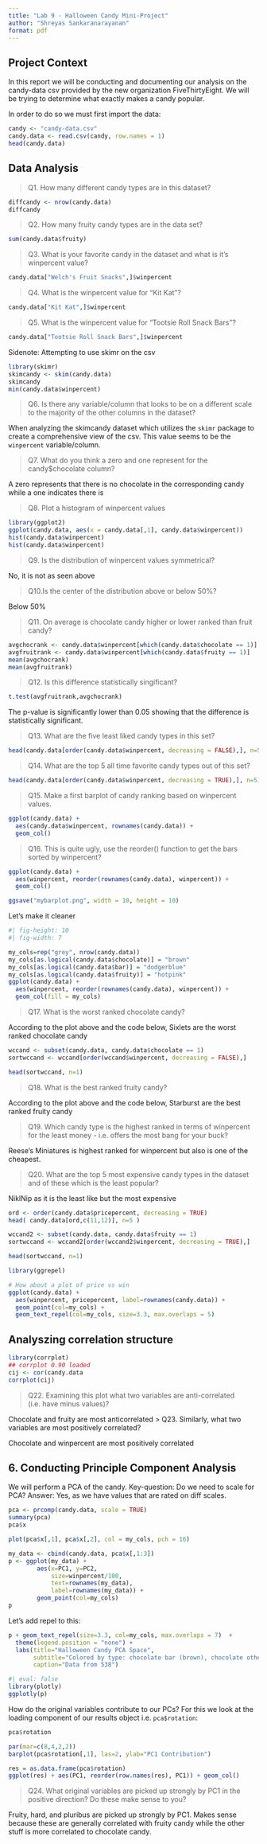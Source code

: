 ```yaml
---
title: "Lab 9 - Halloween Candy Mini-Project"
author: "Shreyas Sankaranarayanan"
format: pdf
---
```


## Project Context

In this report we will be conducting and documenting our analysis on the candy-data csv provided by the new organization FiveThirtyEight. We will be trying to determine what exactly makes a candy popular.

In order to do so we must first import the data:
```r
candy <- "candy-data.csv"
candy.data <- read.csv(candy, row.names = 1)
head(candy.data)
```

## Data Analysis
> Q1. How many different candy types are in this dataset?

```r
diffcandy <- nrow(candy.data)
diffcandy
```


> Q2. How many fruity candy types are in the data set?

```r
sum(candy.data$fruity)
```
> Q3. What is your favorite candy in the dataset and what is it’s winpercent value?

```r

candy.data["Welch's Fruit Snacks",]$winpercent
```

> Q4. What is the winpercent value for “Kit Kat”?

```r
candy.data["Kit Kat",]$winpercent
```

> Q5. What is the winpercent value for “Tootsie Roll Snack Bars”?

```r
candy.data["Tootsie Roll Snack Bars",]$winpercent
```
Sidenote: Attempting to use skimr on the csv

```r
library(skimr)
skimcandy <- skim(candy.data)
skimcandy
min(candy.data$winpercent)
```

> Q6. Is there any variable/column that looks to be on a different scale to the majority of the other columns in the dataset?

When analyzing the skimcandy dataset which utilizes the `skimr` package to create a comprehensive view of the csv. This value seems to be the `winpercent` variable/column.

>Q7. What do you think a zero and one represent for the candy$chocolate column?

A zero represents that there is no chocolate in the corresponding candy while a one indicates there is

>Q8. Plot a histogram of winpercent values

```r
library(ggplot2)
ggplot(candy.data, aes(x = candy.data[,1], candy.data$winpercent))
hist(candy.data$winpercent)
hist(candy.data$winpercent)
```

> Q9. Is the distribution of winpercent values symmetrical?

No, it is not as seen above

> Q10.Is the center of the distribution above or below 50%?

Below 50%

> Q11. On average is chocolate candy higher or lower ranked than fruit candy?

```r
avgchocrank <- candy.data$winpercent[which(candy.data$chocolate == 1)]
avgfruitrank <- candy.data$winpercent[which(candy.data$fruity == 1)]
mean(avgchocrank)
mean(avgfruitrank)
```


> Q12. Is this difference statistically singificant?

```r
t.test(avgfruitrank,avgchocrank)

```

The p-value is significantly lower than 0.05 showing that the difference is statistically significant.

> Q13. What are the five least liked candy types in this set?

```r
head(candy.data[order(candy.data$winpercent, decreasing = FALSE),], n=5)
```

> Q14. What are the top 5 all time favorite candy types out of this set?

```r
head(candy.data[order(candy.data$winpercent, decreasing = TRUE),], n=5)
```
> Q15. Make a first barplot of candy ranking based on winpercent values.

```r
ggplot(candy.data) + 
  aes(candy.data$winpercent, rownames(candy.data)) +
  geom_col()
```

> Q16. This is quite ugly, use the reorder() function to get the bars sorted by winpercent?

```r
ggplot(candy.data) + 
  aes(winpercent, reorder(rownames(candy.data), winpercent)) +
  geom_col()
```

```r
ggsave("mybarplot.png", width = 10, height = 10)
```
Let's make it cleaner

```r
#| fig-height: 10
#| fig-width: 7

my_cols=rep("grey", nrow(candy.data))
my_cols[as.logical(candy.data$chocolate)] = "brown"
my_cols[as.logical(candy.data$bar)] = "dodgerblue"
my_cols[as.logical(candy.data$fruity)] = "hotpink"
ggplot(candy.data) + 
  aes(winpercent, reorder(rownames(candy.data), winpercent)) +
  geom_col(fill = my_cols)
```


> Q17. What is the worst ranked chocolate candy?

According to the plot above and the code below, Sixlets are the worst ranked chocolate candy
```r
wccand <- subset(candy.data, candy.data$chocolate == 1)
sortwccand <- wccand[order(wccand$winpercent, decreasing = FALSE),]

head(sortwccand, n=1)

```

> Q18. What is the best ranked fruity candy?

According to the plot above and the code below, Starburst are the best ranked fruity candy

> Q19. Which candy type is the highest ranked in terms of winpercent for the least money - i.e. offers the most bang for your buck?

Reese's Miniatures is highest ranked for winpercent but also is one of the cheapest. 

> Q20. What are the top 5 most expensive candy types in the dataset and of these which is the least popular?

NiklNip as it is the least like but the most expensive

```r
ord <- order(candy.data$pricepercent, decreasing = TRUE)
head( candy.data[ord,c(11,12)], n=5 )
```


```r
wccand2 <- subset(candy.data, candy.data$fruity == 1)
sortwccand <- wccand2[order(wccand2$winpercent, decreasing = TRUE),]

head(sortwccand, n=1)
```
```r
library(ggrepel)

# How about a plot of price vs win
ggplot(candy.data) +
  aes(winpercent, pricepercent, label=rownames(candy.data)) +
  geom_point(col=my_cols) + 
  geom_text_repel(col=my_cols, size=3.3, max.overlaps = 5)
```

## Analyszing correlation structure
```r
library(corrplot)
## corrplot 0.90 loaded
cij <- cor(candy.data                                                                                                                                                    )
corrplot(cij)
```
> Q22. Examining this plot what two variables are anti-correlated (i.e. have minus values)?

Chocolate and fruity are most anticorrelated
> Q23. Similarly, what two variables are most positively correlated?

Chocolate and winpercent are most positively correlated

## 6. Conducting Principle Component Analysis

We will perform a PCA of the candy. Key-question: Do we need to scale for PCA? Answer: Yes, as we have values that are rated on diff scales.

```r
pca <- prcomp(candy.data, scale = TRUE)
summary(pca)
pca$x
```

```r
plot(pca$x[,1], pca$x[,2], col = my_cols, pch = 16)
```

```r
my_data <- cbind(candy.data, pca$x[,1:3])
p <- ggplot(my_data) + 
        aes(x=PC1, y=PC2, 
            size=winpercent/100,  
            text=rownames(my_data),
            label=rownames(my_data)) +
        geom_point(col=my_cols)
p
```

Let's add repel to this:

```r
p + geom_text_repel(size=3.3, col=my_cols, max.overlaps = 7)  + 
  theme(legend.position = "none") +
  labs(title="Halloween Candy PCA Space",
       subtitle="Colored by type: chocolate bar (brown), chocolate other (blue), fruity (pink), other (grey)",
       caption="Data from 538")
```

```r
#| eval: false
library(plotly)
ggplotly(p)

```

How do the original variables contribute to our PCs? For this we look at the loading component of our results object i.e. `pca$rotation`:

```r
pca$rotation
```



```r
par(mar=c(8,4,2,2))
barplot(pca$rotation[,1], las=2, ylab="PC1 Contribution")
```

```r
res = as.data.frame(pca$rotation)
ggplot(res) + aes(PC1, reorder(row.names(res), PC1)) + geom_col()
```

> Q24. What original variables are picked up strongly by PC1 in the positive direction? Do these make sense to you? 

Fruity, hard, and pluribus are picked up strongly by PC1. Makes sense because these are generally correlated with fruity candy while the other stuff is more correlated to chocolate candy.